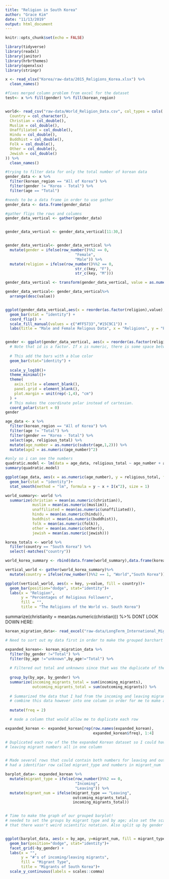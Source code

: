 ```yaml
---
title: "Religion in South Korea"
author: "Grace Kim"
date: "11/13/2019"
output: html_document
---
```


```r
knitr::opts_chunk$set(echo = FALSE)

library(tidyverse)
library(readxl)
library(janitor)
library(hrbrthemes)
library(openxlsx)
library(stringr)

```

```r

x <- read_xlsx("Korea/raw-data/2015_Religions_Korea.xlsx") %>% 
  clean_names()

#fixes merged column problem from excel for the dataset
test<- x %>% fill(gender) %>% fill(korean_region)


world<- read_csv("raw-data/World_Religion_Data.csv", col_types = cols(
  Country = col_character(),
  Christian = col_double(),
  Muslim = col_double(),
  Unaffiliated = col_double(),
  Hindu = col_double(),
  Buddhist = col_double(),
  Folk = col_double(),
  Other = col_double(),
  Jewish = col_double()
)) %>% 
  clean_names()

```


```r

#trying to filter data for only the total number of korean data
gender_data <- x %>% 
  filter(korean_region == "All of Korea") %>% 
  filter(gender != "Korea - Total") %>% 
  filter(age == "Total")

#needs to be a data frame in order to use gather
gender_data <- data.frame(gender_data)

#gather flips the rows and columns
gender_data_vertical <- gather(gender_data)


gender_data_vertical <- gender_data_vertical[11:30,] 


gender_data_vertical<- gender_data_vertical %>% 
  mutate(gender = ifelse(row_number()%%2 == 0,
                               "Female",
                               "Male")) %>% 
  mutate(religion = ifelse(row_number()%%2 == 0,
                               str_c(key, "F"),
                               str_c(key, "M")))

gender_data_vertical <- transform(gender_data_vertical, value = as.numeric(value)) 

gender_data_vertical<- gender_data_vertical%>% 
  arrange(desc(value))


ggplot(gender_data_vertical,aes(x = reorder(as.factor(religion),value), y = value, fill = gender)) +
  geom_bar(stat = "identity") +
  coord_flip() +
  scale_fill_manual(values = c("#FF5733","#15C9C1")) +
  labs(title = "Male and Female Religous Data", x = "Religions", y = "Percentage Practiced by Population")


gender <- ggplot(gender_data_vertical, aes(x = reorder(as.factor(religion),value), y = value, fill = gender)) +       
  # Note that id is a factor. If x is numeric, there is some space between the first bar
  
  # This add the bars with a blue color
  geom_bar(stat="identity") +
  
  scale_y_log10()+
  theme_minimal()+
  theme(
    axis.title = element_blank(),
    panel.grid = element_blank(),
    plot.margin = unit(rep(-1,4), "cm") 
  ) +
  # This makes the coordinate polar instead of cartesian.
  coord_polar(start = 0)
gender
```

```r
age_data <- x %>% 
  filter(korean_region == "All of Korea") %>% 
  filter(age != "Total") %>% 
  filter(gender == "Korea - Total") %>% 
  select(age, religious_total) %>% 
  mutate(age_number = as.numeric(substr(age,1,2))) %>% 
  mutate(age2 = as.numeric(age_number)^2)

#only so i can see the numbers
quadratic.model <- lm(data = age_data, religious_total ~ age_number + age2)
summary(quadratic.model)

ggplot(age_data, aes(x = as.numeric(age_number), y = religious_total, fill = age_number)) +
  geom_bar(stat = "identity")+
  stat_smooth(method = "lm", formula = y ~ x + I(x^2), size = 1)
```


```r
world_summary<- world %>% 
  summarize(christian = mean(as.numeric(christian)),
            muslim = mean(as.numeric(muslim)),
            unaffiliated = mean(as.numeric(unaffiliated)),
            hindu = mean(as.numeric(hindu)),
            buddhist = mean(as.numeric(buddhist)),
            folk = mean(as.numeric(folk)),
            other = mean(as.numeric(other)),
            jewish = mean(as.numeric(jewish))) 

korea_totals <- world %>% 
  filter(country == "South Korea") %>% 
  select(-matches("country"))

world_korea_summary <- rbind(data.frame(world_summary),data.frame(korea_totals))

vertical_world <- gather(world_korea_summary)%>% 
  mutate(country = ifelse(row_number()%%2 == 1, "World","South Korea"))

ggplot(vertical_world, aes(x = key, y=value, fill = country))+ 
  geom_bar(position="dodge", stat="identity")+
  labs(x = "Religion",
       y = "Percentages of Religious Followers",
       fill = "",
       title = "The Religions of the World vs. South Korea")

```

summarize(christianity = mean(as.numeric(christian))) %>% DONT LOOK DOWN HERE:



```r

korean_migration_data<- read_excel("raw-data/LongTerm_International_Migration_by_Sex_and_Age_Nationals__Foreigners__20191005095057.xlsx") %>% clean_names()

```

```r
# Need to sort out my data first in order to make the grouped barchart

expanded_korean<- korean_migration_data %>% 
  filter(by_gender !="Total") %>%
  filter(by_age !="unknown",by_age!="Total") %>%
  
  # Filtered out total and unknowns since that was the duplicate of the combined data
  
  group_by(by_age, by_gender) %>% 
  summarize(incoming_migrants_total = sum(incoming_migrants),
            outcoming_migrants_total = sum(outcoming_migrants)) %>% 
  
  # Summarized the data that I had from the incoming and leaving migrants, needed to 
  # combine this data however into one column in order for me to make a grouped plot
  
  mutate(freq = 2)

  # made a column that would allow me to duplicate each row

expanded_korean <- expanded_korean[rep(row.names(expanded_korean),
                                       expanded_korean$freq), 1:4]

# Duplicated each row of the the expanded Korean dataset so I could have the incoming and 
# leaving migrant numbers all in one column


# Made several rows that could contain both numbers for leaving and outcoming migrants
# had a identifier row called migrant_type and numbers in migrant_num

barplot_data<- expanded_korean %>% 
  mutate(migrant_type = ifelse(row_number()%%2 == 0,
                               "Incoming",
                               "Leaving")) %>% 
  mutate(migrant_num = ifelse(migrant_type == "Leaving",
                              outcoming_migrants_total,
                              incoming_migrants_total))


# Time to make the graph of our grouped barplot!
# needed to set the groups by migrant type and by age; also set the scale of y axis so 
# that there wasn't weird scientific notation. Also split up by gender


ggplot(barplot_data, aes(x = by_age, y=migrant_num, fill = migrant_type))+ 
  geom_bar(position="dodge", stat="identity")+
  facet_grid(~by_gender) +
  labs(x = "",
       y = "#'s of incoming/leaving migrants",
       fill = "Migrant Type",
       title = "Migrants of South Korea")+
  scale_y_continuous(labels = scales::comma)
```


